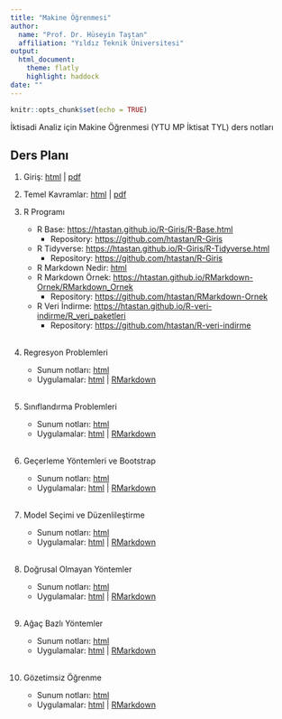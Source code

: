 ```yaml
---
title: "Makine Öğrenmesi"
author: 
  name: "Prof. Dr. Hüseyin Taştan"
  affiliation: "Yıldız Teknik Üniversitesi"
output: 
  html_document:
    theme: flatly
    highlight: haddock
date: ""
---
```


```r
knitr::opts_chunk$set(echo = TRUE)
```

İktisadi Analiz için Makine Öğrenmesi (YTU MP İktisat TYL) ders notları 

## Ders Planı


1. Giriş: [html](docs/Giris.html) | [pdf](docs/Giris.pdf)

2. Temel Kavramlar: [html](docs/Temel-Kavramlar.html) | [pdf](docs/Temel-Kavramlar.pdf)

3. R Programı 
    - R Base: <https://htastan.github.io/R-Giris/R-Base.html>
      - Repository: <https://github.com/htastan/R-Giris>
    - R Tidyverse: <https://htastan.github.io/R-Giris/R-Tidyverse.html>
      - Repository: <https://github.com/htastan/R-Giris> 
    - R Markdown Nedir: [html](R/RMarkdown.html) 
    - R Markdown Örnek: <https://htastan.github.io/RMarkdown-Ornek/RMarkdown_Ornek>
      - Repository: <https://github.com/htastan/RMarkdown-Ornek>
    - R Veri İndirme: <https://htastan.github.io/R-veri-indirme/R_veri_paketleri>
      - Repository: <https://github.com/htastan/R-veri-indirme>
<br/>
<br/>

4. Regresyon Problemleri
    - Sunum notları: [html](docs/Regresyon.html)  
    - Uygulamalar: [html](R/R-Regresyon.html) | [RMarkdown](R/R-Regresyon.Rmd)
<br/>
<br/>

5. Sınıflandırma Problemleri 
    - Sunum notları: [html](docs/Siniflandirma.html)  
    - Uygulamalar: [html](R/R-Siniflandirma.html) | [RMarkdown](R/R-Siniflandirma.Rmd)
<br/>
<br/>

6. Geçerleme Yöntemleri ve Bootstrap 
    - Sunum notları: [html](docs/Gecerleme.html)  
    - Uygulamalar: [html](R/R-Gecerleme.html) | [RMarkdown](R/R-Gecerleme.Rmd)
<br/>
<br/>

7. Model Seçimi ve Düzenlileştirme 
    - Sunum notları: [html](docs/Duzenlilestirme.html)  
    - Uygulamalar: [html](R/R-Duzenlilestirme.html) | [RMarkdown](R/R-Duzenlilestirme.Rmd)
<br/>
<br/>

8. Doğrusal Olmayan Yöntemler 
    - Sunum notları: [html](docs/Dogrusal-olmayan-modeller.html)  
    - Uygulamalar: [html](R/R-Dogrusal-olmayan-modeller.html) | [RMarkdown](R/R-Dogrusal-olmayan-modeller.Rmd) 
<br/>
<br/>

9. Ağaç Bazlı Yöntemler 
    - Sunum notları: [html](docs/Agac-bazli-yontemler.html)  
    - Uygulamalar: [html](R/R-Agac-bazli-yontemler.html) | [RMarkdown](R/R-Agac-bazli-yontemler.Rmd)  
<br/>
10. Gözetimsiz Öğrenme
    - Sunum notları: [html](docs/Gozetimsiz-Ogrenme.html)  
    - Uygulamalar: [html](R/R-Gozetimsiz-ogrenme.html) | [RMarkdown](R/R-Gozetimsiz-ogrenme.Rmd)   
<br/>
<br/>



